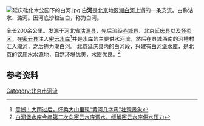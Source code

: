 [[File:延庆硅化木公园下的白河.jpg|thumb]]
'''白河'''是[[北京|北京]]地区[[潮白河|潮白河]]上游的一条支流。古称沽水、潞河。因河底沙粒洁白，称为白河。

全长200余公里。发源于河北省[[沽源县|沽源县]]，先后流经[[赤城县|赤城县]]、北京[[延庆县|延庆县]]以及[[怀柔区|怀柔区]]，在[[密云县|密云县]]注入[[密云水库|密云水库]]<ref>[https://news.sina.com.cn/zx/2021-07-16/doc-ikqciyzk5878950.shtml 震撼！大雨过后，怀柔大山里现“黄河几字弯”壮观景象]</ref>并是水库的主要供水河流，然后在县城西南的河槽村汇入[[潮河|潮河]]，之后称为潮白河。
北京延庆县内的白河段，兴建有[[白河堡水库|白河堡水库]]，是北京的饮用水水源地，自然环境优美，水质优良。<ref>[http://www.chinadaily.com.cn/dfpd/2011-10/12/content_13877060.htm 白河堡水库今年第二次向密云水库调水，缓解密云水库供水压力]</ref>
{{海河}}

==参考资料==
[[Category:北京市河流|Category:北京市河流]]